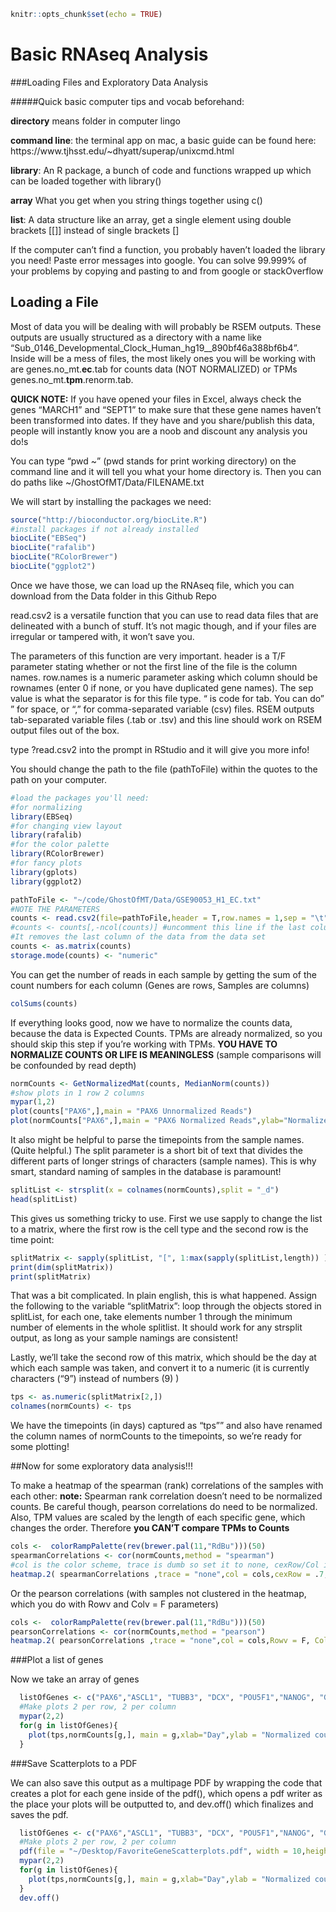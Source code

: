 
```r
knitr::opts_chunk$set(echo = TRUE)
```
# Basic RNAseq Analysis
###Loading Files and Exploratory Data Analysis

#####Quick basic computer tips and vocab beforehand:

**directory** means folder in computer lingo

**command line**: the terminal app on mac, a basic guide can be found here: https://www.tjhsst.edu/~dhyatt/superap/unixcmd.html

**library**: An R package, a bunch of code and functions wrapped up which can be loaded together with library()

**array** What you get when you string things together using c() 

**list**: A data structure like an array, get a single element using double brackets [[]] instead of single brackets []

If the computer can't find a function, you probably haven't loaded the library you need!
Paste error messages into google. You can solve 99.999% of your problems by copying and pasting to and from google or stackOverflow

## Loading a File

Most of data you will be dealing with will probably be RSEM outputs. These outputs are usually structured as a directory with a name like "Sub_0146_Developmental_Clock_Human_hg19__890bf46a388bf6b4". Inside will be a mess of files, the most likely ones you will be working with are genes.no_mt.**ec**.tab for counts data (NOT NORMALIZED) or TPMs genes.no_mt.**tpm**.renorm.tab. 


**QUICK NOTE:** If you have opened your files in Excel, always check the genes "MARCH1" and "SEPT1" to make sure that these gene names haven't been transformed into dates. If they have and you share/publish this data, people will instantly know you are a noob and discount any analysis you do!s


You can type "pwd ~" (pwd stands for print working directory) on the command line and it will tell you what your home directory is. Then you can do paths like ~/GhostOfMT/Data/FILENAME.txt

We will start by installing the packages we need:

```r
source("http://bioconductor.org/biocLite.R")
#install packages if not already installed
biocLite("EBSeq")
biocLite("rafalib")
biocLite("RColorBrewer")
biocLite("ggplot2")
```

Once we have those, we can load up the RNAseq file, which you can download from the Data folder in this Github Repo

read.csv2 is a versatile function that you can use to read data files that are delineated with a bunch of stuff. It's not magic though, and if your files are irregular or tampered with, it won't save you.

The parameters of this function are very important. header is a T/F parameter stating whether or not the first line of the file is the column names. row.names is a numeric parameter asking which column should be rownames (enter 0 if none, or you have duplicated gene names). The sep value is what the separator is for this file type. "\t" is code for tab. You can do " " for space, or "," for comma-separated variable (csv) files. RSEM outputs tab-separated variable files (.tab or .tsv) and this line should work on RSEM output files out of the box. 

type ?read.csv2 into the prompt in RStudio and it will give you more info!

You should change the path to the file (pathToFile) within the quotes to the path on your computer.
```r

#load the packages you'll need:
#for normalizing
library(EBSeq)
#for changing view layout
library(rafalib)
#for the color palette
library(RColorBrewer)
#for fancy plots
library(gplots)
library(ggplot2)
```

```r
pathToFile <- "~/code/GhostOfMT/Data/GSE90053_H1_EC.txt"
#NOTE THE PARAMETERS
counts <- read.csv2(file=pathToFile,header = T,row.names = 1,sep = "\t")
#counts <- counts[,-ncol(counts)] #uncomment this line if the last column is gene name description text
#It removes the last column of the data from the data set
counts <- as.matrix(counts)
storage.mode(counts) <- "numeric"

``` 

You can get the number of reads in each sample by getting the sum of the count numbers for each column (Genes are rows, Samples are columns)

```r
colSums(counts)
``` 

If everything looks good, now we have to normalize the counts data, because the data is Expected Counts. TPMs are already normalized, so you should skip this step if you're working with TPMs. **YOU HAVE TO NORMALIZE COUNTS OR LIFE IS MEANINGLESS** (sample comparisons will be confounded by read depth)

```r
normCounts <- GetNormalizedMat(counts, MedianNorm(counts))
#show plots in 1 row 2 columns
mypar(1,2)
plot(counts["PAX6",],main = "PAX6 Unnormalized Reads")
plot(normCounts["PAX6",],main = "PAX6 Normalized Reads",ylab="Normalized counts")
``` 

It also might be helpful to parse the timepoints from the sample names. (Quite helpful.) The split parameter is a short bit of text that divides the different parts of longer strings of characters (sample names). This is why smart, standard naming of samples in the database is paramount! 

```r
splitList <- strsplit(x = colnames(normCounts),split = "_d")
head(splitList)
``` 
This gives us something tricky to use. First we use sapply to change the list to a matrix, where the first row is the cell type and the second row is the time point:

```r
splitMatrix <- sapply(splitList, "[", 1:max(sapply(splitList,length)) )
print(dim(splitMatrix))
print(splitMatrix)
``` 

That was a bit complicated. In plain english, this is what happened. Assign the following to the variable "splitMatrix": loop through the objects stored in splitList, for each one, take elements number 1 through the minimum number of elements in the whole splitlist. It should work for any strsplit output, as long as your sample namings are consistent!

Lastly, we'll take the second row of this matrix, which should be the day at which each sample was taken, and convert it to a numeric (it is currently characters ("9") instead of numbers (9) )

```r
tps <- as.numeric(splitMatrix[2,])
colnames(normCounts) <- tps
``` 

We have the timepoints (in days) captured as "tps"" and also have renamed the column names of normCounts to the timepoints, so we're ready for some plotting!

##Now for some exploratory data analysis!!!

To make a heatmap of the spearman (rank) correlations of the samples with each other:
**note:** Spearman rank correlation doesn't need to be normalized counts. Be careful though, pearson correlations do need to be normalized. Also, TPM values are scaled by the length of each specific gene, which changes the order. Therefore **you CAN'T compare TPMs to Counts**


```r
cols <-  colorRampPalette(rev(brewer.pal(11,"RdBu")))(50)
spearmanCorrelations <- cor(normCounts,method = "spearman")
#col is the color scheme, trace is dumb so set it to none, cexRow/Col is the size of the text (<1 smaller, >1 larger)
heatmap.2( spearmanCorrelations ,trace = "none",col = cols,cexRow = .7, cexCol = .7)
```


Or the pearson correlations (with samples not clustered in the heatmap, which you do with Rowv and Colv = F parameters)


```r
cols <-  colorRampPalette(rev(brewer.pal(11,"RdBu")))(50)
pearsonCorrelations <- cor(normCounts,method = "pearson")
heatmap.2( pearsonCorrelations ,trace = "none",col = cols,Rowv = F, Colv = F,cexRow = .7, cexCol = .7)
```

###Plot a list of genes

Now we take an array of genes

```r
  listOfGenes <- c("PAX6","ASCL1", "TUBB3", "DCX", "POU5F1","NANOG", "GAPDH")
  #Make plots 2 per row, 2 per column
  mypar(2,2)
  for(g in listOfGenes){
    plot(tps,normCounts[g,], main = g,xlab="Day",ylab = "Normalized counts" )
  }
```

###Save Scatterplots to a PDF

We can also save this output as a multipage PDF by wrapping the code that creates a plot for each gene inside of the pdf(), which opens a pdf writer as the place your plots will be outputted to, and dev.off() which finalizes and saves the pdf.

```r
  listOfGenes <- c("PAX6","ASCL1", "TUBB3", "DCX", "POU5F1","NANOG", "GAPDH")
  #Make plots 2 per row, 2 per column
  pdf(file = "~/Desktop/FavoriteGeneScatterplots.pdf", width = 10,height = 10)
  mypar(2,2)
  for(g in listOfGenes){
    plot(tps,normCounts[g,], main = g,xlab="Day",ylab = "Normalized counts" )
  }
  dev.off()
```


